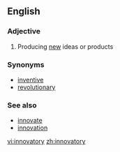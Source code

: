 ==English==

===Adjective===
{{en-adj}}

# Producing [[new]] ideas or products

===Synonyms===
*[[inventive]]
*[[revolutionary]]

===See also===
*[[innovate]]
*[[innovation]]

[[vi:innovatory]]
[[zh:innovatory]]